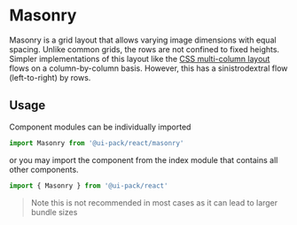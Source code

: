 
<Documentation title="Masonry">
  

# Masonry

Masonry is a grid layout that allows varying image dimensions with equal spacing. Unlike common grids,
the rows are not confined to fixed heights. Simpler implementations of this layout like the
[CSS multi-column layout](https://developer.mozilla.org/en-US/docs/Web/CSS/CSS_Columns) flows on a
column-by-column basis. However, this has a sinistrodextral flow (left-to-right) by rows.

## Usage

Component modules can be individually imported

```jsx
import Masonry from '@ui-pack/react/masonry'
```

or you may import the component from the index module that contains all other components.

```jsx
import { Masonry } from '@ui-pack/react'
```

> Note this is not recommended in most cases as it can lead to larger bundle sizes


</Documentation>
